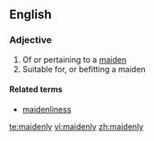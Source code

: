 ==English==

===Adjective===
{{en-adj}}

# Of or pertaining to a [[maiden]]
# Suitable for, or befitting a maiden

====Related terms====
*[[maidenliness]]

[[te:maidenly]]
[[vi:maidenly]]
[[zh:maidenly]]